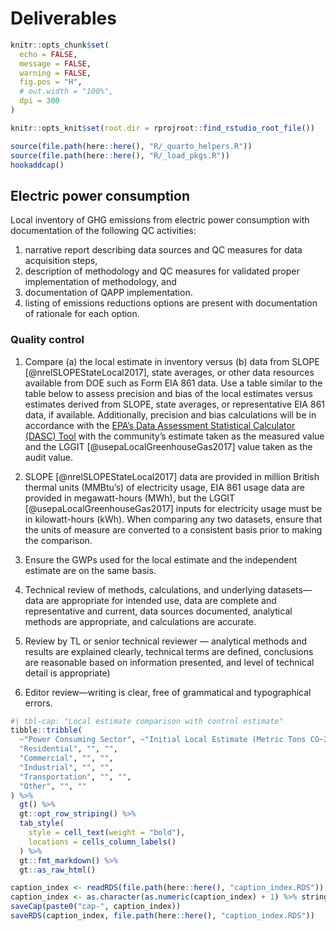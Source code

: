 # Deliverables

```r
knitr::opts_chunk$set(
  echo = FALSE,
  message = FALSE,
  warning = FALSE,
  fig.pos = "H",
  # out.width = "100%",
  dpi = 300
)

knitr::opts_knit$set(root.dir = rprojroot::find_rstudio_root_file())
```
```r
source(file.path(here::here(), "R/_quarto_helpers.R"))
source(file.path(here::here(), "R/_load_pkgs.R"))
hookaddcap()
```

## Electric power consumption

Local inventory of GHG emissions from electric power consumption with documentation of the following QC activities: 

(1) narrative report describing data sources and QC measures for data acquisition steps, 
(2) description of methodology and QC measures for validated proper implementation of methodology, and
(3) documentation of QAPP implementation.
(4) listing of emissions reductions options are present with documentation of rationale for each option.

### Quality control

1.	Compare (a) the local estimate in inventory versus (b) data from SLOPE [@nrelSLOPEStateLocal2017],  state averages, or other data resources available from DOE such as Form EIA 861 data. Use a table similar to the table below to assess precision and bias of the local estimates versus estimates derived from SLOPE, state averages, or representative EIA 861 data, if available. Additionally, precision and bias calculations will be in accordance with the [EPA’s Data Assessment Statistical Calculator (DASC) Tool](https://www.epa.gov/sites/default/files/2020-10/dasc_11_3_17.xls) with the community’s estimate taken as the measured value and the LGGIT [@usepaLocalGreenhouseGas2017] value taken as the audit value.


2. SLOPE [@nrelSLOPEStateLocal2017] data are provided in million British thermal units (MMBtu’s) of electricity usage, EIA 861 usage data are provided in megawatt-hours (MWh), but the LGGIT [@usepaLocalGreenhouseGas2017] inputs for electricity usage must be in kilowatt-hours (kWh). When comparing any two datasets, ensure that the units of measure are converted to a consistent basis prior to making the comparison. 

3. Ensure the GWPs used for the local estimate and the independent estimate are on the same basis. 

4. Technical review of methods, calculations, and underlying datasets—data are appropriate for intended use, data are complete and representative and current, data sources documented, analytical methods are appropriate, and calculations are accurate.

5. Review by TL or senior technical reviewer — analytical methods and results are explained clearly, technical terms are defined, conclusions are reasonable based on information presented, and level of technical detail is appropriate)

6. Editor review—writing is clear, free of grammatical and typographical errors.


```r
#| tbl-cap: "Local estimate comparison with control estimate"
tibble::tribble(
  ~"Power Consuming Sector", ~"Initial Local Estimate (Metric Tons CO~2~e)", ~"QC Estimate based on SLOPE (Metric Tons CO~2~e)",
  "Residential", "", "",
  "Commercial", "", "",
  "Industrial", "", "",
  "Transportation", "", "",
  "Other", "", ""
) %>%
  gt() %>%
  gt::opt_row_striping() %>%
  tab_style(
    style = cell_text(weight = "bold"),
    locations = cells_column_labels()
  ) %>%
  gt::fmt_markdown() %>%
  gt::as_raw_html()
```

```r
caption_index <- readRDS(file.path(here::here(), "caption_index.RDS"))
caption_index <- as.character(as.numeric(caption_index) + 1) %>% stringr::str_pad(width = 2, side = "left", pad = "0")
saveCap(paste0("cap-", caption_index))
saveRDS(caption_index, file.path(here::here(), "caption_index.RDS"))
```
